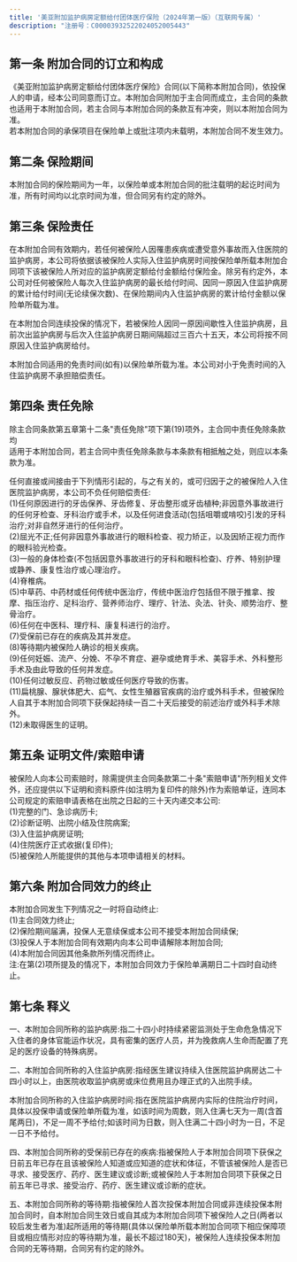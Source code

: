 ```yaml
---
title: '美亚附加监护病房定额给付团体医疗保险（2024年第一版）（互联网专属）'  
description: "注册号：C00003932522024052005443"  
---
```


## 第一条 附加合同的订立和构成  
《美亚附加监护病房定额给付团体医疗保险》合同(以下简称本附加合同)，依投保人的申请，经本公司同意而订立。本附加合同附加于主合同而成立，主合同的条款也适用于本附加合同，若主合同与本附加合同的条款互有冲突，则以本附加合同为准。  
若本附加合同的承保项目在保险单上或批注项内未载明，本附加合同不发生效力。  

## 第二条 保险期间  
本附加合同的保险期间为一年，以保险单或本附加合同的批注载明的起讫时间为准，所有时间均以北京时间为准，但合同另有约定的除外。  

## 第三条 保险责任  
在本附加合同有效期内，若任何被保险人因罹患疾病或遭受意外事故而入住医院的监护病房，本公司将依据该被保险人实际入住监护病房时间按保险单所载本附加合同项下该被保险人所对应的监护病房定额给付金额给付保险金。除另有约定外，本公司对任何被保险人每次入住监护病房的最长给付时间、因同一原因入住监护病房的累计给付时间(无论续保次数)、在保险期间内入住监护病房的累计给付金额以保险单所载为准。  

在本附加合同连续投保的情况下，若被保险人因同一原因间歇性入住监护病房，且前次出监护病房与后次入住监护病房日期间隔超过三百六十五天，本公司将按不同原因入住监护病房给付。  

本附加合同适用的免责时间(如有)以保险单所载为准。本公司对小于免责时间的入住监护病房不承担赔偿责任。  

## 第四条 责任免除  
除主合同条款第五章第十二条"责任免除"项下第(19)项外，主合同中责任免除条款均  
适用于本附加合同，若主合同中责任免除条款与本条款有相抵触之处，则应以本条款为准。  

任何直接或间接由于下列情形引起的，与之有关的，或可归因于之的被保险人入住医院监护病房，本公司不负任何赔偿责任:  
    (1)任何原因进行的牙齿保养、牙齿修复、牙齿整形或牙齿植种;非因意外事故进行的任何牙检查、牙科治疗或手术，以及任何进食活动(包括咀嚼或啃咬)引发的牙科治疗;对非自然牙进行的任何治疗。  
    (2)屈光不正;任何非因意外事故进行的眼科检查、视力矫正，以及因矫正视力而作的眼科验光检查。  
    (3)一般的身体检查(不包括因意外事故进行的牙科和眼科检查)、疗养、特别护理或静养、康复性治疗或心理治疗。  
    (4)脊椎病。  
    (5)中草药、中药材或任何传统中医治疗，传统中医治疗包括但不限于推拿、按摩、指压治疗、足科治疗、营养师治疗、理疗、针法、灸法、针灸、顺势治疗、整骨治疗。  
    (6)任何在中医科、理疗科、康复科进行的治疗。  
    (7)受保前已存在的疾病及其并发症。  
    (8)等待期内被保险人确诊的相关疾病。  
    (9)任何妊娠、流产、分娩、不孕不育症、避孕或绝育手术、美容手术、外科整形手术及由此导致的任何并发症。  
    (10)任何过敏反应、药物过敏或任何医疗导致的伤害。  
    (11)扁桃腺、腺状体肥大、疝气、女性生殖器官疾病的治疗或外科手术，但被保险人自其于本附加合同项下获保起持续一百二十天后接受的前述治疗或外科手术除外。  
    (12)未取得医生的证明。  

## 第五条 证明文件/索赔申请  
被保险人向本公司索赔时，除需提供主合同条款第二十条"索赔申请"所列相关文件外，还应提供以下证明和资料原件(如注明为复印件的除外)作为索赔单证，连同本公司规定的索赔申请表格在出院之日起的三十天内递交本公司:  
    (1)完整的门、急诊病历卡;  
    (2)诊断证明、出院小结及住院病案;  
    (3)入住监护病房证明;  
    (4)住院医疗正式收据(复印件);  
    (5)被保险人所能提供的其他与本项申请相关的材料。  

## 第六条 附加合同效力的终止  
本附加合同发生下列情况之一时将自动终止:  
    (1)主合同效力终止;  
    (2)保险期间届满，投保人无意续保或本公司不接受本附加合同续保;  
    (3)投保人于本附加合同有效期内向本公司申请解除本附加合同;  
    (4)本附加合同因其他条款所列情况而终止。  
注:在第(2)项所提及的情况下，本附加合同效力于保险单满期日二十四时自动终止。  

## 第七条 释义  
一、本附加合同所称的监护病房:指二十四小时持续紧密监测处于生命危急情况下入住者的身体官能运作状况，具有密集的医疗人员，并为挽救病人生命而配置了充足的医疗设备的特殊病房。  

二、本附加合同所称的入住监护病房:指经医生建议持续入住医院监护病房达二十四小时以上，由医院收取监护病房或床位费用且办理正式的入出院手续。  

本附加合同所称的入住监护病房时间:指在医院监护病房内实际的住院治疗时间，具体以投保申请或保险单所载为准，如该时间为周数，则入住满七天为一周(含首尾两日)，不足一周不予给付;如该时间为日数，则入住满二十四小时为一日，不足一日不予给付。  

四、本附加合同所称的受保前已存在的疾病:指被保险人于本附加合同项下获保之日前五年已存在且该被保险人知道或应知道的症状和体征，不管该被保险人是否已寻求、接受医疗、药疗、医生建议或诊断;或被保险人于本附加合同项下获保之日前五年已寻求、接受治疗、药疗、医生建议或诊断的症状。  

五、本附加合同所称的等待期:指被保险人首次投保本附加合同或非连续投保本附加合同时，自本附加合同生效日或自其成为本附加合同项下被保险人之日(两者以较后发生者为准)起所适用的等待期(具体以保险单所载本附加合同项下相应保障项目或相应情形对应的等待期为准，最长不超过180天)，被保险人连续投保本附加合同的无等待期，合同另有约定的除外。  